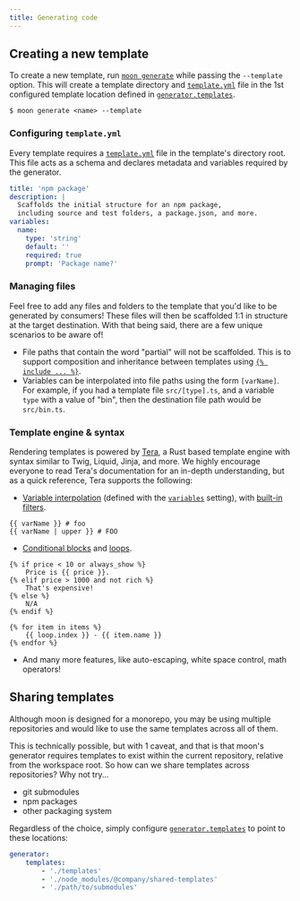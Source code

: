 ```yaml
---
title: Generating code
---
```


## Creating a new template

To create a new template, run [`moon generate`][command] while passing the `--template` option. This
will create a template directory and [`template.yml`][config] file in the 1st configured template
location defined in [`generator.templates`][gen-templates].

```shell
$ moon generate <name> --template
```

### Configuring `template.yml`

Every template requires a [`template.yml`][config] file in the template's directory root. This file
acts as a schema and declares metadata and variables required by the generator.

```yaml title="template.yml"
title: 'npm package'
description: |
  Scaffolds the initial structure for an npm package,
  including source and test folders, a package.json, and more.
variables:
  name:
    type: 'string'
    default: ''
    required: true
    prompt: 'Package name?'
```

### Managing files

Feel free to add any files and folders to the template that you'd like to be generated by consumers!
These files will then be scaffolded 1:1 in structure at the target destination. With that being
said, there are a few unique scenarios to be aware of!

- File paths that contain the word "partial" will not be scaffolded. This is to support composition
  and inheritance between templates using
  [`{% include ... %}`](https://tera.netlify.app/docs/#include).
- Variables can be interpolated into file paths using the form `[varName]`. For example, if you had
  a template file `src/[type].ts`, and a variable `type` with a value of "bin", then the destination
  file path would be `src/bin.ts`.

### Template engine & syntax

Rendering templates is powered by [Tera](https://tera.netlify.app/), a Rust based template engine
with syntax similar to Twig, Liquid, Jinja, and more. We highly encourage everyone to read Tera's
documentation for an in-depth understanding, but as a quick reference, Tera supports the following:

- [Variable interpolation](https://tera.netlify.app/docs/#variables) (defined with the
  [`variables`](../config/template#variables) setting), with
  [built-in filters](https://tera.netlify.app/docs/#built-ins).

```twig
{{ varName }} # foo
{{ varName | upper }} # FOO
```

- [Conditional blocks](https://tera.netlify.app/docs/#if) and
  [loops](https://tera.netlify.app/docs/#for).

```twig
{% if price < 10 or always_show %}
	Price is {{ price }}.
{% elif price > 1000 and not rich %}
	That's expensive!
{% else %}
	N/A
{% endif %}
```

```twig
{% for item in items %}
	{{ loop.index }} - {{ item.name }}
{% endfor %}
```

- And many more features, like auto-escaping, white space control, math operators!

## Sharing templates

Although moon is designed for a monorepo, you may be using multiple repositories and would like to
use the same templates across all of them.

This is technically possible, but with 1 caveat, and that is that moon's generator requires
templates to exist within the current repository, relative from the workspace root. So how can we
share templates across repositories? Why not try...

- git submodules
- npm packages
- other packaging system

Regardless of the choice, simply configure [`generator.templates`][gen-templates] to point to these
locations:

```yaml title=".moon/workspace.yml"
generator:
	templates:
		- './templates'
		- './node_modules/@company/shared-templates'
		- './path/to/submodules'
```

[config]: ../config/template
[command]: ../commands/generate
[gen-templates]: ../config/workspace#templates
